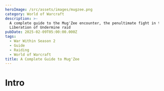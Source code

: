 ```yaml
---
heroImage: /src/assets/images/mugzee.png
category: World of Warcraft
description: >-
  A complete guide to the Mug'Zee encounter, the penultimate fight in the
  Liberation of Undermine raid
pubDate: 2025-02-09T05:00:00.000Z
tags:
  - War Within Season 2
  - Guide
  - Raiding
  - World of Warcraft
title: A Complete Guide to Mug'Zee
---
```

# Intro

<script src="https://wow.zamimg.com/widgets/power.js" async />
This takes place in a heart-shaped room divided into two sides--red and blue, with Mug'Zee triggering a different ability set based off of how many players are on each side.  Mug's abilities will trigger if the majority of players are on the red side, while Zee's abilities triggers if the majority are on the blue side.

Similar to Silken Court, the boss's abilities can be utilized against them to overcome the challenges of this encounter.  Similar to Kurog, the boss will also gain damage and energy over time and require you to switch sides to deplete this energy, or you will be guaranteed to wipe.

At 40%, Mug'Zee will no longer concern themselves with sides, and will utilize their full arsenal independent of the raid's positioning. At this point, it becomes a race to kill the boss before they reach full energy and wipe the raid.

This is a very complex and technical encounter that will test every aspect of your raid's abilities.
# Full List of Boss Abilities for Reference

* <a href="https://www.wowhead.com/ptr-2/spell=466376/head-honcho" class="wowhead">Head Honcho</a>
* <a href="https://www.wowhead.com/ptr-2/spell=466385/moxie" class="wowhead">Moxie</a>
* <a href="https://www.wowhead.com/ptr-2/spell=468658/elemental-carnage" class="wowhead">Elemental Carnage</a>
* <a href="https://www.wowhead.com/ptr-2/spell=468694/uncontrolled-destruction" class="wowhead">Uncontrolled Destruction</a>
* <a href="https://www.wowhead.com/ptr-2/spell=1216142/double-minded-fury" class="wowhead">Double-Minded Fury</a>
* <a href="https://www.wowhead.com/ptr-2/spell=468663/elemental-calamity" class="wowhead">Elemental Calamity</a>
* <a href="https://www.wowhead.com/ptr-2/spell=469715/uncontrolled-burn" class="wowhead">Uncontrolled Burn</a>
* <a href="https://www.wowhead.com/ptr-2/spell=472631/earthshaker-gaol" class="wowhead">Earthshaker Gaol</a>
* <a href="https://www.wowhead.com/ptr-2/spell=1214623/enraged" class="wowhead">Enraged</a>
* <a href="https://www.wowhead.com/ptr-2/spell=472659/shakedown" class="wowhead">Shakedown</a>
* <a href="https://www.wowhead.com/ptr-2/spell=472782/pay-respects" class="wowhead">Pay Respects</a>
* <a href="https://www.wowhead.com/ptr-2/spell=470910/gaol-break" class="wowhead">Gaol Break</a>
* <a href="https://www.wowhead.com/ptr-2/spell=474554/shaken-earth" class="wowhead">Shaken Earth</a>
* <a href="https://www.wowhead.com/ptr-2/spell=466476/frostshatter-boots" class="wowhead">Frostshatter Boots</a>
* <a href="https://www.wowhead.com/ptr-2/spell=466480/frostshatter-spear" class="wowhead">Frostshatter Spears</a>
* <a href="https://www.wowhead.com/ptr-2/spell=466509/stormfury-finger-gun" class="wowhead">Stormfury Finger Gun</a>
* <a href="https://www.wowhead.com/ptr-2/spell=466516/stormfury-cloud" class="wowhead">Stormfury Cloud</a>
* <a href="https://www.wowhead.com/ptr-2/spell=466518/molten-gold-knuckles" class="wowhead">Molten Gold Knuckles</a>
* <a href="https://www.wowhead.com/ptr-2/spell=467225/solid-gold" class="wowhead">Solid Gold</a>
* <a href="https://www.wowhead.com/ptr-2/spell=467202/golden-drip" class="wowhead">Golden Drip</a>
* <a href="https://www.wowhead.com/ptr-2/spell=470089/molten-gold-pool" class="wowhead">Molten Gold Pool</a>
* <a href="https://www.wowhead.com/ptr-2/spell=466539/unstable-crawler-mines" class="wowhead">Unstable Crawler Mines</a>
* <a href="https://www.wowhead.com/ptr-2/spell=1220551/unstable-cluster-bomb" class="wowhead">Unstable Cluster Bomb</a>
* <a href="https://www.wowhead.com/ptr-2/spell=469043/searing-shrapnel" class="wowhead">Searing Shrapnel</a>
* <a href="https://www.wowhead.com/ptr-2/spell=1214991/surging-arc" class="wowhead">Surging Arc</a>
* <a href="https://www.wowhead.com/ptr-2/spell=1215591/faulty-wiring" class="wowhead">Faulty Wiring</a>
* <a href="https://www.wowhead.com/ptr-2/spell=469490/double-whammy-shot" class="wowhead">Double Whammy Shot</a>
* <a href="https://www.wowhead.com/ptr-2/spell=469391/perforating-wound" class="wowhead">Perforating Wound</a>
* <a href="https://www.wowhead.com/ptr-2/spell=469375/explosive-payload" class="wowhead">Explosive Payload</a>
* <a href="https://www.wowhead.com/ptr-2/spell=471574/bulletstorm" class="wowhead">Bulletstorm</a>
* <a href="https://www.wowhead.com/ptr-2/spell=1215953/static-charge" class="wowhead">Static Charge</a>
* <a href="https://www.wowhead.com/ptr-2/spell=466545/spray-and-pray" class="wowhead">Spray and Pray</a>
* <a href="https://www.wowhead.com/ptr-2/spell=467381/goblin-guided-rocket" class="wowhead">Goblin-Guided Rocket</a>
* <a href="https://www.wowhead.com/ptr-2/spell=472057/hot-mess" class="wowhead">Hot Mess</a>
* <a href="https://www.wowhead.com/ptr-2/spell=469076/radiation-sickness" class="wowhead">Radiation Sickness</a>

# Important Abilities

**Mug (Red Side) -** 

* **Earthshaker Gaol** - Mug will target two players and, after several seconds, deal massive damage to them. This damage can be split amongst several players before they are locked in a **Gaol** with a **Gallagio Goon**. This **Gaol** blocks Line of Sight and can be destroyed by other mechanics the boss uses. If these **Gaols** overlap with any others, or Mug'Zee, the **Goon** will enrage. 
* <img src="https://cdn.shawnzhome.com/shawnzhome/videos/LoU/converted-mugzee/webp_output/earthshakergaol.webp"/>
* **Gallagio Goon** - This will spawn with the creation of the **Gaol**. It does have aggro and will melee, though it does not require a tank. It will simply spam cast **Shakedown**, a frontal cone that deals high damage as well as an interruptible cast called **Pay Respects**, which grants the boss a moderate shield that grows over time.
* **Gaol Break** - Defeating the **Goon** you are trapped with triggers this, dealing damage and knocking back all players within the **Gaol**. Colliding with a **Gaol** wall as a result of this knockback will cause the walls to break.  The foundation of the **Gaol** will persist through the rest of the encounter as a damage zone.
* <img src="https://cdn.shawnzhome.com/shawnzhome/videos/LoU/converted-mugzee/webp_output/gaolbreak.webp"/>
* **Frostshatter Boots** - Mug will debuff several players, causing them to take a light DoT but also making them slip'n'slide as their regular movement.  On Heroic, Mug will also launch a **Frostshatter Spear** at these players, dealing lethal damage to them.  **Frostshatter Spears** can be blocked by **Gaol** walls or **Crawler mines**.
* <img src="https://cdn.shawnzhome.com/shawnzhome/videos/LoU/converted-mugzee/webp_output/frostshatterboots.webp"/>
* **Stormfury Finger Gun** - Mug will turn towards a random player and channel a frontal cone, dealing high damage to anything within the radius. Random swirlies will also spawn in this area, stunning and dealing light damage to anyone hit.
* <img src="https://cdn.shawnzhome.com/shawnzhome/videos/LoU/converted-mugzee/webp_output/stormfuryfingergun.webp"/>
* **Molten Gold Knuckles** - Mug will strike at his current target, dealing damage in a frontal cone and afflicting anyone hit with **Golden Drip**. The affected players must continuously run for the duration of this debuff, dropping **Molten Gold** pools as they do.  If they do not do this, and thus do not rid themselves of stacks of the debuff, they will be stunned for 30 seconds. These pools last for 3 minutes.
* <img src="https://cdn.shawnzhome.com/shawnzhome/videos/LoU/converted-mugzee/webp_output/moltengoldknuckles.webp"/>

**Zee (Blue Side)** - 

* **Unstable Crawler Mines** - Zee will spawn several of these, which will fixate on players and chase them. These cannot be damaged but can be affected by most slows and snares. The only way to destroy them is to run into them or hit them with abilities from Mug. On Heroic, players who physically detonate these mines are also afflicted with a debuff preventing them from soaking another for some time.
* <img src="https://cdn.shawnzhome.com/shawnzhome/videos/LoU/converted-mugzee/webp_output/unstablecrawlermines.webp"/>
* **Unstable Cluster Bomb** - Upon detonation, **Crawler Mines** will spew out several small swirlies that deal very high raid damage if not soaked. Soaking one gives you a healing absorb and a light DoT.
* <img src="https://cdn.shawnzhome.com/shawnzhome/videos/LoU/converted-mugzee/webp_output/unstableclusterbombs.webp"/>
* **Volunteer Rocketeer** - Zee will spawn one of these shortly after engaging his side, and an unknown interval afterwards. These will select a player and after a moderate cast launch a **Goblin Guided Rocket** towards their location. This deals massive damage to the player, but can be split with additional players. Once the cast is successful, it will also leave a fairly large pool of fire behind called **Hot Mess**.  On Heroic and higher, soaking the **Goblin Guided Rocket** prevents players from soaking again for another minute. If this does not hit at least 5 players, it will deal massive damage to the entire raid.
* <img src="https://cdn.shawnzhome.com/shawnzhome/videos/LoU/converted-mugzee/webp_output/goblinguidedrocket.webp"/>
* **Disintegration Beam** - After casting their **Rocket,** the **Volunteer** will channel this on a player. This cannot be interrupted, and the damage of this spell increases every second, which is the same interval in which it ticks. It can channel for up to 12 seconds, but it will kill a player at roughly the ~6-8 second mark and be unhealable past that point.
* **Spray and Pray** - Mug'Zee will aim towards a random player, channeling a frontal cone at them, dealing high damage to anyone who remains in that location.
* <img src="https://cdn.shawnzhome.com/shawnzhome/videos/LoU/converted-mugzee/webp_output/sprayandpray.webp"/>
* **Mk II Electro Shocker** - Two of these will spawn at opposite ends of the blue side. These cannot be moved and cannot be tanked. They will simply spam **Surging Arc**, dealing high raid damage until they die. Once they fall below 80% HP however, they are stunned for 8 seconds and take 100% increased damage.
* **Double Whammy Shot** - Mug'Zee will take aim towards a random ranged player, indicated by a large red line.  The player *closest* to Mug'Zee who is *also* in the line will intercept this attack, taking a massive amount of damage. The original target will take the mitigated damage that the interceptor takes.  The player who intercepts this will also receive a large DoT that persists for 45 seconds which stacks. The original target will then receive an **Explosive Payload**, which deals high damage to anyone within 15 yards, but also detonates any **Crawler Mines** within 15 yards.
* <img src="https://cdn.shawnzhome.com/shawnzhome/videos/LoU/converted-mugzee/webp_output/doublewhammyshot.webp"/>

Intermission

* **Static Charge** - Mug'Zee will select a random player and charge towards them, dealing light damage to any in his path and also destroying any **Earthshaker Gaols** and **Crawler Mines** in his way.  
* <img src="https://cdn.shawnzhome.com/shawnzhome/videos/LoU/converted-mugzee/webp_output/staticcharge.webp"/>
* **Bulletstorm** - After reaching the target of his **Static Charge**, Mug'Zee will channel this, rotating two cones of destruction that deal very high damage to anyone caught.
* <img src="https://cdn.shawnzhome.com/shawnzhome/videos/LoU/converted-mugzee/webp_output/bulletstorm.webp"/>

# Strategy (Normal and Heroic)

* While it is up to you and what your raid composition is best at handling, I recommend starting blue side on these difficulties, as it is slightly more restrictive on positioning but easier overall.  You will of course have to deal with both sides no matter what, but the side you begin at you will deal with more times than the one you did not.  You will want to designate fixed positions for the **Gaols** to be soaked at to best conserve room real estate, and split your raid into **Gaol** teams and outside teams.
* One healer is sufficient for each **Gaol**, and if the members of a particular **Gaol** are self sufficient enough they may not even require a healer on these difficulties. However, melee are preferable since there can be a fair amount of movement inside dodging the frontal.
* On Normal, **Frostshatter Boots** must simply be tolerated until it ends, but it is not difficult to deal with. On Heroic and Higher, players must use the various **Gaol** walls to block their **Spears**, but should be careful as one wall can only block one **Spear**--if they overlap with another player, they risk killing players trapped within the **Gaol** walls.
* Players within the **Gaols** should strive to kill their **Goons** as quickly as possible. The Earthshaker **Gaols** come out fairly quickly, and it is likely that if a team is not quick enough the next **Gaols** may be spawned while they are still trapped.
* It should also be agreed upon which direction to be knocked out towards, as it is possible to break all the walls from destroying the **Goon**, which eliminates the walls necessary to use to block the **Spears**.
* Tanks should swap on each **Molten Gold Knuckles**, being careful not to both be struck by it as it is a frontal.  The pools should be dropped in an out of the way location, but be wary that you are not blocked by the **Gaols** and thus unable to move, as this will result in you being stunned. You drop the pools while moving only.
* You will want to swap sides before the boss reaches full energy, but not necessarily just before.  The best time to swap is either just after or just before he begins a new set of mechanics, whichever you find best.  I recommend swapping at around roughly 80 energy on Normal--both sides. On Heroic, you should swap at around 80 energy as well, with the option of swapping from blue->red at slightly lesser energy, such as at 70. 
* For the **Crawler Mines**, on normal these can be mostly yolo detonated without too much worry. Soak as many of the **Cluster Bombs** as you can and focus mostly on having them dealt with as soon as possible. On Heroic and higher, you will want dedicated poppers and need all players to assist with soaking the falling bombs, as even one missed soak can potentially wipe you in between the overwhelming raid damage going out. As of this writing, the best way of dealing with these is to have the entire raid group loosely spread to bait the mine spawns in one general location, then root/slow them and move away to keep them mostly together. On Heroic, you will want to immediately pop one **Mine**, then potentially another if you are confident. Otherwise, you will get a **Goblin Guided Rocket** just after this, and you will need players to focus on soaking that.  Just after this, the boss will target a player with **Double Whammy Shot** and thus you will need the tank to soak this beam, which can be hard to see amongst everything else.  During this time, you should continue staggering mine detonations, and when the target of **Double Whammy Shot** gets their **Explosive Payload**, they should move away and be careful not to detonate any mines.
* The **Mk II Electro Shockers** should be cleaved down and then burned once they fall below 80% HP. You will ideally want to kill them during the stun. For the **Volunteer Rocketeers**, they are also extremely high priority and **must** die before they can channel their Disintegration Beam for too long. On testing, this was not doing the intended damage and could be relatively ignored. For the moment, we will assume this will change on launch.
* At 40% HP, the boss will transition into the intermission. On Normal, you simply want to clean up the room as much as possible while also doing as much damage as you can. On Heroic, you want to fully utilize this time to deal with any lingering **Crawler Mines** or walls, using the boss's charge if need be.  Otherwise, simply dodge the mechanics as they come out and get the boss as low as you can.  
* Once he finishes his intermission, he will begin Phase Three, **Bloodlusting** and gaining 30% haste until death.  You should also pop lust as well, as this will be by far the hardest stage and as it is percent based, there is no reason not to save cooldowns to end this fight as quickly as possible.  You also face a hard enrage in this phase, as he will continue to gain **Moxie** and energy without any way to reset it.
* The fight plays out with the same mechanics as Phase One, except you have no control over which mechanics happen and when. You must simply do your best with the limited room you have to keep the **Gaols** and **Crawler Mines** from overwhelming you. Depending on the boss's health, you may consider simply keeping the mines cc'ed for the rest of the encounter and only breaking players out of **Gaols**. As there was practically no footage of this phase from most guilds, even on normal, it is difficult to say at this time what the play might be, but I believe it best to kill the first set of **Mk II Electro Shockers**, the first **Rocketeer**, and then only kill 1 of the next **Mk II Shockers** (if another set spawns), and ignore the **Rocketeer** as well and tunnel the boss.  You will be forced to kill the **Goons** as they will wipe the raid if all players leave the **Gaols** through using **Spears**, but this is simply a rapid race to kill the boss before he kills you.

# Mythic Changes

The changes on Mythic transforms an already complex and challenging encounter into a brutal test of coordination, positioning, and adaptability, while massively amping up the pace at which mechanics are thrown at the raid. Overcoming this encounter thus requires an incredibly solid strategy and understanding of the entire fight and the purpose of every strategic choice.

* **Head Honcho**, the mechanic which controls what abilities the boss uses, now only triggers when **ALL** players are on the same side.
* Frostshatter Boots no longer time out after the **Frostshatter Spears** are thrown. Players will continue to slip until they make contact with a **Hot Mess** pool, melting their boots.
* **Mk II Electro Shockers** are now protected by a shield preventing them from taking damage unless hit by a **Stormfury Finger Gun**.
* **Unstable Crawler Mines** can no longer be detonated by players, as it inflicts lethal damage to them. They must now be destroyed by **Gaol** walls and **Frostshatter Spears** exclusively.
* Due to increased scaling, missing even a single soak of **Unstable Cluster Bombs** is now almost a guaranteed wipe.
* **Earthshaker Gaol** walls are no longer destroyed by players colliding into them after the **Goon** is killed, requiring either **Crawler Mines** or **Frostshatter Spears** to break the teams out of their respective **Gaols**.
* During the intermission, Mug'Zee now divides the room in two with an **Electrocution Matrix**, instantly killing any players who come into contact with it for the duration of this phase.

# Mythic Strategy

* I will update this when Liquid and Echo have reached this encounter to provide us with the best solution, but I will attempt to provide early insights based on testing and what I think the most feasible path to success is.
* This time, you will want to start blue side. This is because of the **Mk II Electro Shockers** being unkillable without the **Stormfury Finger gun**.  You will want to swap everyone to red side right after the **Volunteer Rocketeer** begins his **Hot Mess** soak. Be aware that you will be taking an immense amount of damage doing this due to **Head Honcho** triggering back-to-back and having 2 DoTs on the same timer. You will want to place the **Hot Mess** on the red side in an easily reachable spot.
* You will have to deal with soaking the **Gaols**, the **Spears**, then breaking out of the **Gaols** before the **Mines** can reach you. Luckily, as you can CC the mines, this isn't the most difficult thing in the world.  You will be absolutely strapped for healing however at this point, and this is possibly the most difficult point in the fight before phase three as you must break everyone out of **Gaol**->aim the **Stormfury Finger Gun** at the **Shockers** and kill them->kill the **Rocketeer**->begin detonating all the mines and soaking them->cleanse players of **Frostshatter Spears**, and then get ready for the next set of **Gaols**.
* Once both **Shockers** are dead, you must prepare for the next hardest part of the encounter. You will want to leave at least one mine alive, possibly, as you will want to get the next set of **Gaols**, and before they spawn, have the entire raid swap over to blue side. You should aim to place both **Gaols** on blue side, have the tank wait until the **Spears** go out, then step over and trigger **Head Honcho.**
* You will, during extreme raid damage, now need to break the walls, move from the spawning mines and CC them, soak the upcoming **Goblin Guided Rocket**, and then prepare to move back across to red side. You may consider using the **Explosive Payload** to assist in detonating **Crawler Mines** in place of other mechanics.
* At this point, the boss should be nearing intermission, and you will want to aim to phase into it as cleanly as possible.  It is preferable to have as little mines as possible, and using immunities to detonate them at this point is ideal.  There is very little chance that you will have the room entirely clean going into the intermission. It should be agreed upon what side the raid will occupy for the duration of this phase, but if the room is not entirely clean you may need the raid to split to each side to aim the charge through the **Mines/Walls**, and thus you will need enough players where the **Mines** are to soak.
* When the boss reaches Phase Three, pop lust as you did on Heroic and follow much the same strategy as you did there. At this point, you should completely ignore detonating any **Crawler Mines** unless absolutely necessary and aim to kill the boss as quickly as possible.

# Note on Healing

This encounter is a dramatic step up in healing required, due to **Head Honcho** triggering a large amount of raid damage and the accumulating rot and damage increases as each side drags on.  You will want the majority of your raid CDs placed near side swaps and while the **Mk II Electro Shockers** are alive, and will need to keep a careful eye on the players both detonating and soaking **Crawler Mines**.  

As you are out of LoS (Line of Sight) from the rest of the raid while in **Gaols**, it can be frustrating at times, but the healing required while in a **Gaol** is very light and provides you time to regenerate mana before the intense healing spam begins again.

The intermission is overall quite easy to heal and another time to regenerate mana before the insanity that is the final phase, and towards the end of phase three you will be taking an extraordinary amount of damage due to **Moxie**.

# Notes on Tanking

Positioning of Mug'Zee is incredibly important on this encounter, and you need to have a thorough understanding of when and where the boss should be at all times.  In addition, the tank busters on this encounter also are far more than just "taunt on x stack", and require you to have foresight in terms of where to drop the pools and how many CDs you will need to prevent the **Double Whammy** target from being one-shot.  On blue side, you will want to tank the boss on top of **Mk II Electro Shockers** for cleave, and drag it away from **Mines** unless specified by your raid leader.  As a tank, you also can soak these mines and their **Cluster Bombs** rather easily on Normal and Heroic compared to other players, and doing so can vastly lessen the load for the rest of your raid.

On red side, you will want to make sure you have a clear plan for where to drop your pools, and make certain that you avoid getting stunned at all costs. You can somewhat play around having to drop bad pools, but getting stunned will almost certainly lead to deaths or errors that spiral out of control.  Tank the boss along the wall on red side to make it easier for players to drop their **Gaols**, or if the raid leader designates differently, tank the boss relatively close to the **Gaols**, but make certain Mug'Zee himself does not overlap, and you should never enter the **Gaols** yourself.

# Defensive Usage

As this encounter has significantly more damage than any other, defensive usage is critical towards survival.  Good times to personal are mostly if you are soaking **Crawler Mines** or the **Cluster Bombs** they drop, side swaps, or if you have the **Double Whammy Shot**.  The **Goblin Guided Rocket** can also be threatening if you notice there are not that many players soaking with you, so be cognizant of that as well.  If you are unable to find an obstacle to block your **Frostshatter Spear** with, it is possible to live it with a large enough damage reduction (75% or higher, cumulatively) if you are full health, but this is not something I would recommend being in the habit of doing.

# Movement Cooldowns

Movement is best utilized for side swaps, during **Frostshatter Boots**, or when moving away from spawning **Crawler Mines**.  It is also useful during the intermission for **Bulletstorm**, but this is not in general a "dodge" type of fight, and it is more about pre-positioning and knowing where to be. That being said, using movement to aid in players getting into position, like during the spawning of **Earthshaker Gaols** or to soak **Goblin-Guided Rockets**, can prove effective as well to make up for lack of awareness.

# Damage Profile Best Suited for this Encounter

This is largely a single target encounter, with very occasional cleave sprinkled in.  Target swapping and priority damage is the name of the game here, and execute is also very, very good for getting out of the last phase as quickly as possible.  That being said, classes that can do very good single target while also hitting spread targets are definitely quite good here.

# Raid plan, Useful Weakauras, and Macros

* NYI-WIP